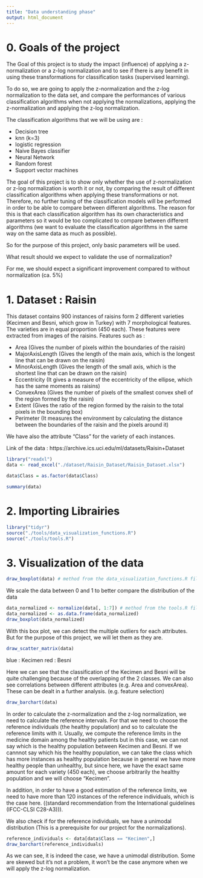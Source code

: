 ```yaml
---
title: "Data understanding phase"
output: html_document
---
```


# 0. Goals of the project

The Goal of this project is to study the impact (influence) of applying a z-normalization or a z-log normalization and to see if there is any benefit in using these transformations for classification tasks (supervised learning).

To do so, we are going to apply the z-normalization and the z-log normalization to the data set, and compare the performances of various classification algorithms when not applying the normalizations, applying the z-normalization and applying the z-log normalization.

The classification algorithms that we will be using are :

* Decision tree
* knn (k=3)
* logistic regression
* Naive Bayes classifier
* Neural Network
* Random forest
* Support vector machines

The goal of this project is to show only whether the use of z-normalization or z-log normalization  is worth it or not, by comparing the result of different classification algorithms when  applying these transformations or not. Therefore, no further tuning of the classification models will be performed in order to be able to compare between different algorithms. The reason for this is that each classification algorithm has its own characteristics and parameters so it would be too complicated to compare between different algorithms (we want to evaluate the classification algorithms in the same way on the same data as much as possible).

So for the purpose of this project, only basic parameters will be used.

What result should we expect to validate the use of normalization?

For me, we should expect a significant improvement compared to without normalization (ca. 5%)

# 1. Dataset : Raisin

This dataset contains 900 instances of raisins form 2 different varieties (Kecimen and Besni, which grow in Turkey) with 7 morphological features. The varieties are in equal proportion (450 each). These features were extracted from images of the raisins. Features such as :

* Area (Gives the number of pixels within the boundaries of the raisin)
* MajorAxisLength (Gives the length of the main axis, which is the longest line that can be drawn on the raisin)
* MinorAxisLength (Gives the length of the small axis, which is the shortest line that can be drawn on the raisin)
* Eccentricity (It gives a measure of the eccentricity of the ellipse, which has the same moments as raisins)
* ConvexArea (Gives the number of pixels of the smallest convex shell of the region formed by the raisin)
* Extent (Gives the ratio of the region formed by the raisin to the total pixels in the bounding box)
* Perimeter (It measures the environment by calculating the distance between the boundaries of the raisin and the pixels around it)

We have also the attribute "Class" for the variety of each instances.

Link of the data : https://archive.ics.uci.edu/ml/datasets/Raisin+Dataset



```r
library("readxl")
data <- read_excel("./dataset/Raisin_Dataset/Raisin_Dataset.xlsx")
```

```r
data$Class = as.factor(data$Class)
```


```r
summary(data)
```

# 2. Importing Librairies

```r
library("tidyr")
source("./tools/data_visualization_functions.R")
source("./tools/tools.R")
```

# 3. Visualization of the data


```r
draw_boxplot(data) # method from the data_visualization_functions.R file 
```

We scale the data between 0 and 1 to better compare the distribution of the data

```r
data_normalized <- normalize(data[, 1:7]) # method from the tools.R file 
data_normalized <- as.data.frame(data_normalized)
draw_boxplot(data_normalized)
```

With this box plot, we can detect the multiple outliers for each attributes. But for the purpose of this project, we will let them as they are.


```r
draw_scatter_matrix(data)
```
blue : Kecimen
red : Besni

Here we can see that the classification of the Kecimen and Besni will be quite challenging because of the overlapping of the 2 classes.
We can also see correlations between different attributes (e.g. Area and convexArea). These can be dealt in a further analysis. (e.g. feature selection)

```r
draw_barchart(data)
```

In order to calculate the z-normalization and the z-log normalization, we need to calculate the reference intervals. For that we need to choose the reference individuals (the healthy population) and so to calculate the reference limits with it. Usually, we compute the reference limits in the medicine domain among the healthy patients but in this case, we can not say which is the healthy population between Kecimen and Besni. If we cannnot say which his the healthy population, we can take the class which has more instances as healthy population because in general we have more healthy people than unhealthy, but since here, we have the exact same amount for each variety (450 each), we choose arbitrarily the healthy population and we will choose "Kecimen". 

In addition, in order to have a good estimation of the reference limits, we need to have more than 120 instances of the reference individuals, which is the case here. ((standard recommendation from the International guidelines (IFCC-CLSI C28-A3))).

We also check if for the reference individuals, we have a unimodal distribution (This is a prerequisite for our project for the normalizations).

```r
reference_individuals <- data[data$Class == "Kecimen",]
draw_barchart(reference_individuals)
```

As we can see, it is indeed the case, we have a unimodal distribution. Some are skewed but it's not a problem, it won't be the case anymore when we will apply the z-log normalization.


